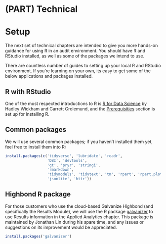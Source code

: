 # (PART) Technical {-}

# Setup 

The next set of technical chapters are intended to give you more hands-on guidance for using R in an audit environment. You should have R and RStudio installed, as well as some of the packages we intend to use.

There are countless number of guides to setting up your local R and RStudio environment. If you're learning on your own, its easy to get some of the below applications and packages installed.

## R with RStudio {#setup-r}

One of the most respected introductions to R is [R for Data Science](https://r4ds.had.co.nz/introduction.html) by Hadley Wickham and Garrett Grolemund, and the [Prerequisities](https://r4ds.had.co.nz/introduction.html#prerequisites) section is set up for installing R. 

## Common packages

We will use several common packages; if you haven't installed them yet, feel free to install them into R:

```r
install.packages(c('tidyverse', 'lubridate', 'readr',
                   'DBI', 'devtools',
                   'gt', 'pryr', 'stringi',
                   'rmarkdown',
                   'tidymodels', 'tidytext', 'tm', 'rpart', 'rpart.plot',
                   'jsonlite', 'httr'))
```

## Highbond R package

For those customers who use the cloud-based Galvanize Highbond (and specifically the Results Module), we will use the R package [galvanizer](https://github.com/jonlinca/galvanizer) to use Results information in the Applied Analytics chapter. This package is maintained by Jonathan Lin during his spare time, and any issues or suggestions on its improvement would be appreciated.

```r
install.packages('galvanizer')
```


